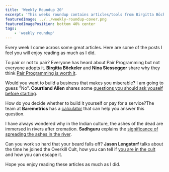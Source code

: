 ```yaml
---
title: 'Weekly Roundup 20'
excerpt: 'This weeks roundup contains articles/tools from Birgitta Böckeler and Nina Siessegger, Courtland Allen, Baremetrics, Sadhguru and Jason Lengstorf'
featuredImage: ../../weekly-roundup-cover.png
featuredImagePosition: bottom 40% center
tags:
    - 'weekly roundup'
---
```


Every week I come across some great articles. Here are some of the posts I feel you will enjoy reading as much as I did.

To pair or not to pair? Everyone has heard about Pair Programming but not everyone adopts it. **Birgitta Böckeler** and **Nina Siessegger** share why they think [Pair Programming is worth it](https://martinfowler.com/articles/on-pair-programming.html).

Would you want to build a business that makes you miserable? I am going to guess "No". **Courtland Allen** shares some [questions you should ask youself before starting](https://www.indiehackers.com/post/questions-to-ask-yourself-before-starting-9813f617b3).

How do you decide whether to build it yourself or pay for a service?The team at **Baremetrics** has a [calculator](https://baremetrics.com/build-vs-buy) that can help you answer this question.

I have always wondered why in the Indian culture, the ashes of the dead are immersed in rivers after cremation. **Sadhguru** explains the [significance of spreading the ashes in the river](https://isha.sadhguru.org/global/en/wisdom/article/immerse-ashes-dead-ganga).

Can you work so hard that your beard falls off? **Jason Lengstorf** talks about the time he joined the Overkill Cult, how you can tell if [you are in the cult](https://lengstorf.com/overkill-cult/) and how you can escape it.

Hope you enjoy reading these articles as much as I did.
